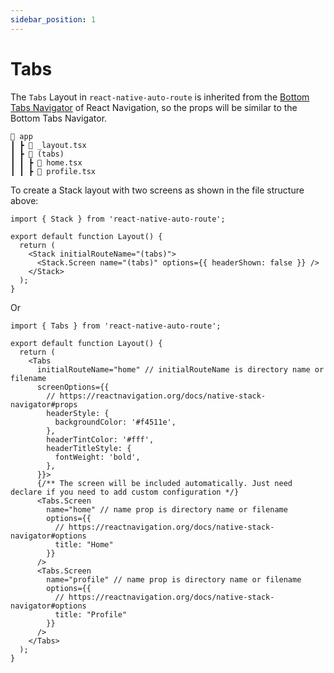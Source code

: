 ```yaml
---
sidebar_position: 1
---
```


# Tabs

The `Tabs` Layout in `react-native-auto-route` is inherited from the [Bottom Tabs Navigator](https://reactnavigation.org/docs/bottom-tab-navigator) of React Navigation, so the props will be similar to the Bottom Tabs Navigator.

<ReactPlayer playing controls url='/react-native-auto-route/img/bottom-tabs.mp4' />

```
📂 app
┃ ┣ 📜 _layout.tsx
┃ ┣ 📂 (tabs)
┃ ┃ ┣ 📜 home.tsx
┃ ┃ ┣ 📜 profile.tsx
```

To create a Stack layout with two screens as shown in the file structure above:

```tsx title="app/_layout.tsx"
import { Stack } from 'react-native-auto-route';

export default function Layout() {
  return (
    <Stack initialRouteName="(tabs)">
      <Stack.Screen name="(tabs)" options={{ headerShown: false }} />
    </Stack>
  );
}
```

Or

```tsx title="app/(tabs)/_layout.tsx"
import { Tabs } from 'react-native-auto-route';

export default function Layout() {
  return (
    <Tabs
      initialRouteName="home" // initialRouteName is directory name or filename
      screenOptions={{
        // https://reactnavigation.org/docs/native-stack-navigator#props
        headerStyle: {
          backgroundColor: '#f4511e',
        },
        headerTintColor: '#fff',
        headerTitleStyle: {
          fontWeight: 'bold',
        },
      }}>
      {/** The screen will be included automatically. Just need declare if you need to add custom configuration */}
      <Tabs.Screen
        name="home" // name prop is directory name or filename
        options={{
          // https://reactnavigation.org/docs/native-stack-navigator#options
          title: "Home"
        }} 
      />
      <Tabs.Screen
        name="profile" // name prop is directory name or filename
        options={{
          // https://reactnavigation.org/docs/native-stack-navigator#options
          title: "Profile"
        }} 
      />
    </Tabs>
  );
}
```